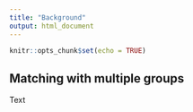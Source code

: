 ```yaml
---
title: "Background"
output: html_document
---
```


```r
knitr::opts_chunk$set(echo = TRUE)
```

## Matching with multiple groups

Text
